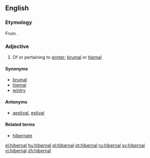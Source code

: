 ==English==
===Etymology===
From {{etyl|la}} {{term|hibernalis|hībernālis|wintry|lang=la}}.

===Adjective===
{{en-adj}}

# Of or pertaining to [[winter]]; [[brumal]] or [[hiemal]]

====Synonyms====
* [[brumal]]
* [[hiemal]]
* [[wintry]]

====Antonyms====
* [[aestival]], [[estival]]

====Related terms====
* [[hibernate]]

[[el:hibernal]]
[[hu:hibernal]]
[[pl:hibernal]]
[[pt:hibernal]]
[[ru:hibernal]]
[[sv:hibernal]]
[[vi:hibernal]]
[[zh:hibernal]]